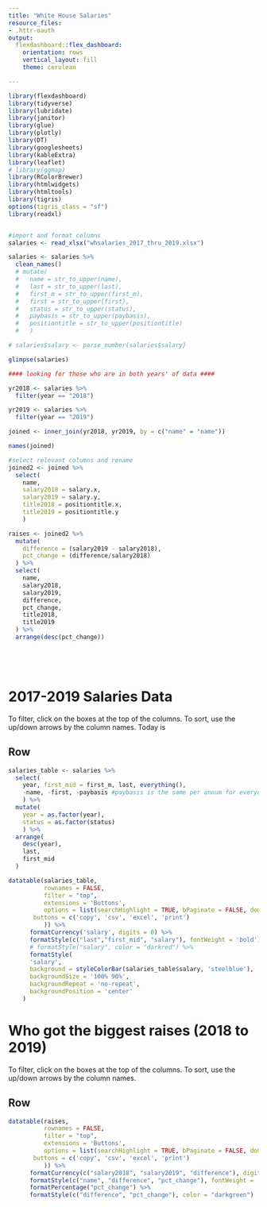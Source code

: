 ```yaml
---
title: "White House Salaries"
resource_files:
- .httr-oauth
output:
  flexdashboard::flex_dashboard:
    orientation: rows
    vertical_layout: fill
    theme: cerulean

---
```


```r

library(flexdashboard)
library(tidyverse)
library(lubridate)
library(janitor)
library(glue)
library(plotly)
library(DT)
library(googlesheets)
library(kableExtra)
library(leaflet)
# library(ggmap)
library(RColorBrewer)
library(htmlwidgets)
library(htmltools)
library(tigris)
options(tigris_class = "sf")
library(readxl)


#import and format columns
salaries <- read_xlsx("whsalaries_2017_thru_2019.xlsx")

salaries <- salaries %>% 
  clean_names()  
  # mutate(
  #   name = str_to_upper(name),
  #   last = str_to_upper(last),
  #   first_m = str_to_upper(first_m),
  #   first = str_to_upper(first),
  #   status = str_to_upper(status),
  #   paybasis = str_to_upper(paybasis),
  #   positiontitle = str_to_upper(positiontitle)
  #   )

# salaries$salary <- parse_number(salaries$salary)

glimpse(salaries)

#### looking for those who are in both years' of data ####

yr2018 <- salaries %>% 
  filter(year == "2018")

yr2019 <- salaries %>% 
  filter(year == "2019")

joined <- inner_join(yr2018, yr2019, by = c("name" = "name"))

names(joined)

#select relevant columns and rename
joined2 <- joined %>% 
  select(
    name,
    salary2018 = salary.x,
    salary2019 = salary.y,
    title2018 = positiontitle.x,
    title2019 = positiontitle.y
    )

raises <- joined2 %>% 
  mutate(
    difference = (salary2019 - salary2018),
    pct_change = (difference/salary2018)
  ) %>% 
  select(
    name,
    salary2018,
    salary2019,
    difference,
    pct_change,
    title2018,
    title2019
  ) %>% 
  arrange(desc(pct_change))






```





2017-2019 Salaries Data 
=====================================
To filter, click on the boxes at the top of the columns. To sort, use the up/down arrows by the column names. Today is 

Row {data-height=1000}
-----------------------------------------------------------------------

```r

salaries_table <- salaries %>% 
  select(
    year, first_mid = first_m, last, everything(),
    -name, -first, -paybasis #paybasis is the same per annum for everyone in the data
    ) %>% 
  mutate(
    year = as.factor(year),
    status = as.factor(status)
    ) %>% 
  arrange(
    desc(year),
    last,
    first_mid
  )

datatable(salaries_table,
          rownames = FALSE,
          filter = "top",
          extensions = 'Buttons',
          options = list(searchHighlight = TRUE, bPaginate = FALSE, dom = 'Bfrtip',
       buttons = c('copy', 'csv', 'excel', 'print')
          )) %>%
      formatCurrency('salary', digits = 0) %>%
      formatStyle(c("last","first_mid", "salary"), fontWeight = 'bold') %>%
      # formatStyle("salary", color = "darkred") %>%
      formatStyle(
      'salary',
      background = styleColorBar(salaries_table$salary, 'steelblue'),
      backgroundSize = '100% 90%',
      backgroundRepeat = 'no-repeat',
      backgroundPosition = 'center'
    )


```


Who got the biggest raises (2018 to 2019)
=====================================
To filter, click on the boxes at the top of the columns. To sort, use the up/down arrows by the column names.

Row {data-height=1000}
-----------------------------------------------------------------------

```r

datatable(raises,
          rownames = FALSE,
          filter = "top",
          extensions = 'Buttons', 
          options = list(searchHighlight = TRUE, bPaginate = FALSE, dom = 'Bfrtip',
       buttons = c('copy', 'csv', 'excel', 'print')
          )) %>% 
      formatCurrency(c("salary2018", "salary2019", "difference"), digits = 0) %>% 
      formatStyle(c("name", "difference", "pct_change"), fontWeight = 'bold') %>% 
      formatPercentage("pct_change") %>% 
      formatStyle(c("difference", "pct_change"), color = "darkgreen") 



```


